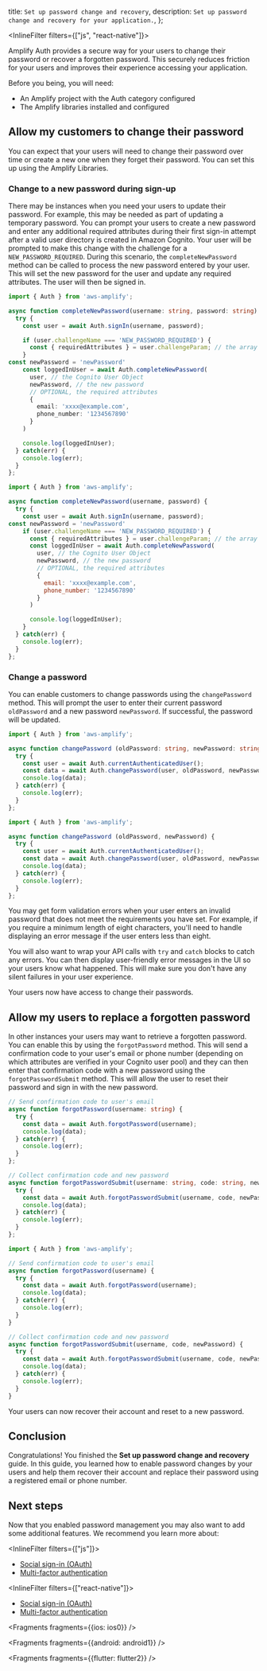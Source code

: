   title: `Set up password change and recovery`,
  description: `Set up password change and recovery for your application.`,
};

<InlineFilter filters={["js", "react-native"]}>

[comment]: # (IMPORTANT - Password content moved from manageusers - should be pushed at same time. Also we noted to move "resend sign-up confirmation code" to this page from /src/fragments/lib/auth/js/emailpassword.mdx but reading it in context it may fit better after this section - lib/auth/emailpassword/q/platform/js/#confirm-sign-up. Source content below from /src/fragments/lib/auth/js/manageusers.mdx ; lib/auth/emailpassword/q/platform/js/)

Amplify Auth provides a secure way for your users to change their password or recover a forgotten password. This securely reduces friction for your users and improves their experience accessing your application.

Before you being, you will need:

- An Amplify project with the Auth category configured
- The Amplify libraries installed and configured

## Allow my customers to change their password

You can expect that your users will need to change their password over time or create a new one when they forget their password. You can set this up using the Amplify Libraries.

### Change to a new password during sign-up

There may be instances when you need your users to update their password. For example, this may be needed as part of updating a temporary password. You can prompt your users to create a new password and enter any additional required attributes during their first sign-in attempt after a valid user directory is created in Amazon Cognito. Your user will be prompted to make this change with the challenge for a `NEW_PASSWORD_REQUIRED`. During this scenario, the `completeNewPassword` method can be called to process the new password entered by your user. This will set the new password for the user and update any required attributes. The user will then be signed in.

<BlockSwitcher>
<Block name="TypeScript">

```ts
import { Auth } from 'aws-amplify';

async function completeNewPassword(username: string, password: string) {
  try {
    const user = await Auth.signIn(username, password);

    if (user.challengeName === 'NEW_PASSWORD_REQUIRED') {
      const { requiredAttributes } = user.challengeParam; // the array of required attributes, e.g ['email', 'phone_number']
    }
const newPassword = 'newPassword'
    const loggedInUser = await Auth.completeNewPassword(
      user, // the Cognito User Object
      newPassword, // the new password
      // OPTIONAL, the required attributes
      {
        email: 'xxxx@example.com',
        phone_number: '1234567890'
      }
    )

    console.log(loggedInUser);
  } catch(err) {
    console.log(err);
  }
};
```
</Block>
<Block name="JavaScript">

```js
import { Auth } from 'aws-amplify';

async function completeNewPassword(username, password) {
  try {
    const user = await Auth.signIn(username, password);
const newPassword = 'newPassword'
    if (user.challengeName === 'NEW_PASSWORD_REQUIRED') {
      const { requiredAttributes } = user.challengeParam; // the array of required attributes, e.g ['email', 'phone_number']
      const loggedInUser = await Auth.completeNewPassword(
        user, // the Cognito User Object
        newPassword, // the new password
        // OPTIONAL, the required attributes
        {
          email: 'xxxx@example.com',
          phone_number: '1234567890'
        }
      )

      console.log(loggedInUser);
    }
  } catch(err) {
    console.log(err);
  }
};
```
</Block>
</BlockSwitcher>

### Change a password

You can enable customers to change passwords using the `changePassword` method. This will prompt the user to enter their current password `oldPassword` and a new password `newPassword`. If successful, the password will be updated.

<BlockSwitcher>
<Block name="TypeScript">

```ts
import { Auth } from 'aws-amplify';

async function changePassword (oldPassword: string, newPassword: string) {
  try {
    const user = await Auth.currentAuthenticatedUser();
    const data = await Auth.changePassword(user, oldPassword, newPassword);
    console.log(data);
  } catch(err) {
    console.log(err);
  }
};
```
</Block>
<Block name="JavaScript">

```javascript
import { Auth } from 'aws-amplify';

async function changePassword (oldPassword, newPassword) {
  try {
    const user = await Auth.currentAuthenticatedUser();
    const data = await Auth.changePassword(user, oldPassword, newPassword);
    console.log(data);
  } catch(err) {
    console.log(err);
  }
};
```
</Block>
</BlockSwitcher>

<Accordion title='Troubleshooting validation errors' headingLevel='3' eyebrow='Troubleshooting'>

You may get form validation errors when your user enters an invalid password that does not meet the requirements you have set. For example, if you require a minimum length of eight characters, you'll need to handle displaying an error message if the user enters less than eight.

You will also want to wrap your API calls with `try` and `catch` blocks to catch any errors. You can then display user-friendly error messages in the UI so your users know what happened. This will make sure you don't have any silent failures in your user experience.

</Accordion>

Your users now have access to change their passwords.

## Allow my users to replace a forgotten password

In other instances your users may want to retrieve a forgotten password. You can enable this by using the `forgotPassword` method.  This will send a confirmation code to your user's email or phone number (depending on which attributes are verified in your Cognito user pool) and they can then enter that confirmation code with a new password using the `forgotPasswordSubmit` method. This will allow the user to reset their password and sign in with the new password.

<BlockSwitcher>
<Block name="TypeScript">

```ts
// Send confirmation code to user's email
async function forgotPassword(username: string) {
  try {
    const data = await Auth.forgotPassword(username);
    console.log(data);
  } catch(err) {
    console.log(err);
  }
};

// Collect confirmation code and new password
async function forgotPasswordSubmit(username: string, code: string, newPassword: string) {
  try {
    const data = await Auth.forgotPasswordSubmit(username, code, newPassword);
    console.log(data);
  } catch(err) {
    console.log(err);
  }
};
```
</Block>
<Block name="JavaScript">

```javascript
import { Auth } from 'aws-amplify';

// Send confirmation code to user's email
async function forgotPassword(username) {
  try {
    const data = await Auth.forgotPassword(username);
    console.log(data);
  } catch(err) {
    console.log(err);
  }
} 

// Collect confirmation code and new password
async function forgotPasswordSubmit(username, code, newPassword) {
  try {
    const data = await Auth.forgotPasswordSubmit(username, code, newPassword);
    console.log(data);
  } catch(err) {
    console.log(err);
  }
}
```
</Block>
</BlockSwitcher>

Your users can now recover their account and reset to a new password.

## Conclusion

Congratulations! You finished the **Set up password change and recovery** guide. In this guide, you learned how to enable password changes by your users and help them recover their account and replace their password using a registered email or phone number.

## Next steps

Now that you enabled password management you may also want to add some additional features. We recommend you learn more about:

<InlineFilter filters={["js"]}>

- [Social sign-in (OAuth)](/lib/auth/social/q/platform/js/)
- [Multi-factor authentication](/lib/auth/mfa/q/platform/js/)

</InlineFilter>

<InlineFilter filters={["react-native"]}>

- [Social sign-in (OAuth)](/lib/auth/social/q/platform/react-native/)
- [Multi-factor authentication](/lib/auth/mfa/q/platform/react-native/)

</InlineFilter>

</InlineFilter>


<Fragments fragments={{ios: ios0}} />


<Fragments fragments={{android: android1}} />


<Fragments fragments={{flutter: flutter2}} />
